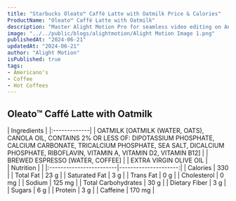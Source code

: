 ```yaml
---
title: "Starbucks Oleato™ Caffé Latte with Oatmilk Price & Calories"
ProductName: "Oleato™ Caffé Latte with Oatmilk" 
description: "Master Alight Motion Pro for seamless video editing on Android, iOS, and Tablets with our ultimate guide, unlocking advanced features and elevating your skills in 2024!"
image: "../../public/blogs/alightmotion/Alight Motion Image 1.png"
publishedAt: "2024-06-21"
updatedAt: "2024-06-21"
author: "Alight Motion"
isPublished: true
tags:
- Americano's
- Coffee
- Hot Coffees   
---
```


 
## Oleato™ Caffé Latte with Oatmilk 
  
<div className="tables-container">
  <div className="table-wrapper">
    | Ingredients  |  
    |:-------------|
    | OATMILK [OATMILK (WATER, OATS), CANOLA OIL, CONTAINS 2% OR LESS OF: DIPOTASSIUM PHOSPHATE, CALCIUM CARBONATE, TRICALCIUM PHOSPHATE, SEA SALT, DICALCIUM PHOSPHATE, RIBOFLAVIN, VITAMIN A, VITAMIN D2, VITAMIN B12]        |
    | BREWED ESPRESSO [WATER, COFFEE]       |
    | EXTRA VIRGIN OLIVE OIL     |
  </div>
  <div className="table-wrapper">
    | Nutrition               |                      |  
    |:------------------------|---------------------:|
    | Calories                | 330                  |
    | Total Fat               | 23 g                  |
    | Saturated Fat           | 3 g                  |
    | Trans Fat               | 0 g                  |
    | Cholesterol             | 0 mg                 |
    | Sodium                  | 125 mg                |
    | Total Carbohydrates     | 30 g                  |
    | Dietary Fiber           | 3 g                  |
    | Sugars                  | 6 g                  |
    | Protein                 | 3 g                  |
    | Caffeine                | 170 mg               |
  </div>
</div>
<style jsx>{`
  .tables-container {
    display: flex;
    flex-direction: row;
    gap: 30px;
  }
  .table-wrapper {
    width: 500px; /* Adjust as needed */
  }
  @media (max-width: 768px) {
    .tables-container {
      flex-direction: column;
      gap: 0px; /* Adjust as needed */
    }
    .table-wrapper {
      width: 100%; /* Adjust as needed */
    }
  }
`}</style>
